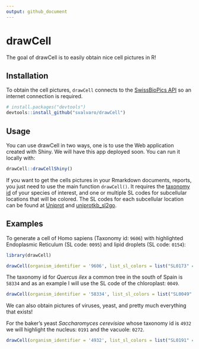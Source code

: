 ```yaml
---
output: github_document
---
```


<!-- README.md is generated from README.Rmd. Please edit that file -->

# drawCell

<!-- badges: start -->
<!-- badges: end -->

The goal of drawCell is to easily obtain nice cell pictures in R!

## Installation

To obtain the cell pictures, `drawCell` connects to the
[SwissBioPics API](https://www.swissbiopics.org/) so an internet connection 
is required.

``` r
# install.packages("devtools")
devtools::install_github("svalvaro/drawCell")
```


## Usage

You can use drawCell in two ways, one is to use the Web application created with Shiny. We will 
have this app deployed soon. You can run it locally with:

``` r
drawCell::drawCellShiny()
```

If you want to get the cells pictures in your Rmarkdown documents, reports, you just need to use the
main function `drawCell()`. It requires the [taxonomy id](https://www.ncbi.nlm.nih.gov/taxonomy/) of your
species of interest, and one or multiple SL codes for subcellular locations 
that will be colored. The SL codes for each subcellular location can be found at
[Uniprot](https://www.uniprot.org/docs/subcell) and
[uniprotkb_sl2go](http://current.geneontology.org/ontology/external2go/uniprotkb_sl2go).

## Examples

To generate a cell of Homo sapiens (Taxonomy id: `9606`) with 
highlighted Endoplasmic Reticulum (SL code: `0095`) and lipid droplets 
(SL code: `0154`):


```r

library(drawCell)

drawCell(organism_identifier = '9606', list_sl_colors = list("SL0173" = "red", "SL0101" = "blue"))
```



The taxonomy id for *Quercus ilex* a common tree in the south of Spain is
`58334` and as an example I will use the SL code of the chloroplast: `0049`.

```r

drawCell(organism_identifier = '58334', list_sl_colors = list("SL0049" = 'lightgreen'))
```

We can also obtain pictures of viruses, yeast, and pretty much everything that
exists!

For the baker's yeast *Saccharomyces cerevisiae* whose taxonomy id is `4932` 
we will highlight the nucleus: `0191` and the vacuole: `0272`.

```r

drawCell(organism_identifier = '4932', list_sl_colors = list("SL0191" = "pink", "SL0272" = "yellow"))
```
